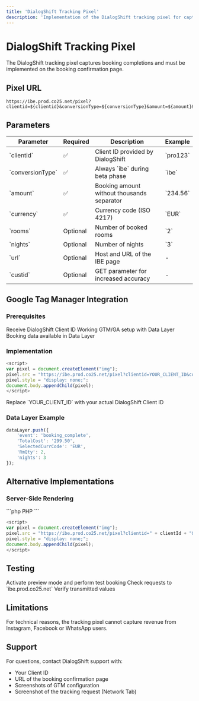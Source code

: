 ```yaml
---
title: 'DialogShift Tracking Pixel'
description: 'Implementation of the DialogShift tracking pixel for capturing booking completions'
---
```


# DialogShift Tracking Pixel

The DialogShift tracking pixel captures booking completions and must be implemented on the booking confirmation page.

## Pixel URL

```
https://ibe.prod.co25.net/pixel?clientid=${clientid}&conversionType=${conversionType}&amount=${amount}&currency=${currency}&rooms=${rooms}&nights=${nights}
```

## Parameters

<Table>
  <thead>
    <tr>
      <th>Parameter</th>
      <th>Required</th>
      <th>Description</th>
      <th>Example</th>
    </tr>
  </thead>
  <tbody>
    <tr>
      <td>`clientid`</td>
      <td>✅</td>
      <td>Client ID provided by DialogShift</td>
      <td>`pro123`</td>
    </tr>
    <tr>
      <td>`conversionType`</td>
      <td>✅</td>
      <td>Always `ibe` during beta phase</td>
      <td>`ibe`</td>
    </tr>
    <tr>
      <td>`amount`</td>
      <td>✅</td>
      <td>Booking amount without thousands separator</td>
      <td>`234.56`</td>
    </tr>
    <tr>
      <td>`currency`</td>
      <td>✅</td>
      <td>Currency code (ISO 4217)</td>
      <td>`EUR`</td>
    </tr>
    <tr>
      <td>`rooms`</td>
      <td>Optional</td>
      <td>Number of booked rooms</td>
      <td>`2`</td>
    </tr>
    <tr>
      <td>`nights`</td>
      <td>Optional</td>
      <td>Number of nights</td>
      <td>`3`</td>
    </tr>
    <tr>
      <td>`url`</td>
      <td>Optional</td>
      <td>Host and URL of the IBE page</td>
      <td>-</td>
    </tr>
    <tr>
      <td>`custid`</td>
      <td>Optional</td>
      <td>GET parameter for increased accuracy</td>
      <td>-</td>
    </tr>
  </tbody>
</Table>

## Google Tag Manager Integration

### Prerequisites

<Steps>
  <Step title="Client ID">
    Receive DialogShift Client ID
  </Step>
  <Step title="E-Commerce Tracking">
    Working GTM/GA setup with Data Layer
  </Step>
  <Step title="Data Layer">
    Booking data available in Data Layer
  </Step>
</Steps>

### Implementation

```javascript
<script>
var pixel = document.createElement("img"); 
pixel.src = "https://ibe.prod.co25.net/pixel?clientid=YOUR_CLIENT_ID&conversionType=ibe&amount={{TotalCost}}&currency={{SelectedCurrCode}}&rooms={{RmQty}}&nights={{nights}}"; 
pixel.style = "display: none;"; 
document.body.appendChild(pixel);
</script>
```

<Warning>
Replace `YOUR_CLIENT_ID` with your actual DialogShift Client ID
</Warning>

### Data Layer Example

```javascript
dataLayer.push({
    'event': 'booking_complete',
    'TotalCost': '299.50',
    'SelectedCurrCode': 'EUR',
    'RmQty': 2,
    'nights': 3
});
```

## Alternative Implementations

### Server-Side Rendering

<CodeGroup>
  ```php PHP
  <script>
  var pixel = document.createElement("img"); 
  pixel.src = "https://ibe.prod.co25.net/pixel?clientid=<?php echo $clientid; ?>&conversionType=ibe&amount=<?php echo $amount; ?>&currency=<?php echo $currency; ?>&rooms=<?php echo $rooms; ?>&nights=<?php echo $nights; ?>"; 
  pixel.style = "display: none;"; 
  document.body.appendChild(pixel);
  </script>
  ```
  
  ```javascript JavaScript
  <script>
  var pixel = document.createElement("img"); 
  pixel.src = "https://ibe.prod.co25.net/pixel?clientid=" + clientId + "&conversionType=ibe&amount=" + bookingAmount + "&currency=" + currencyCode + "&rooms=" + roomCount + "&nights=" + nightCount; 
  pixel.style = "display: none;";
  document.body.appendChild(pixel);
  </script>
  ```
</CodeGroup>

## Testing

<CardGroup cols={3}>
  <Card title="GTM Preview" icon="eye">
    Activate preview mode and perform test booking
  </Card>
  <Card title="Network Tab" icon="network-wired">
    Check requests to `ibe.prod.co25.net`
  </Card>
  <Card title="Parameter Check" icon="check-circle">
    Verify transmitted values
  </Card>
</CardGroup>

## Limitations

<Note>
For technical reasons, the tracking pixel cannot capture revenue from Instagram, Facebook or WhatsApp users.
</Note>

## Support

For questions, contact DialogShift support with:
- Your Client ID
- URL of the booking confirmation page
- Screenshots of GTM configuration
- Screenshot of the tracking request (Network Tab) 